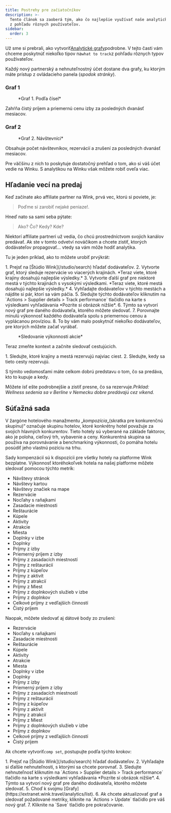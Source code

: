 ```yaml
---
title: Postrehy pre začiatočníkov
description: >-
  Tento článok sa zaoberá tým, ako čo najlepšie využívať naše analytické funkcie
  z pohľadu rôznych používateľov.
sidebar:
  order: 3
---
```


Už sme si prebrali, ako vytvoriť[Analytické grafy](/user/analytics/)podrobne. V tejto časti vám chceme poskytnúť niekoľko tipov na`what to track`z pohľadu rôznych typov používateľov.

Každý nový partnerský a nehnuteľnostný účet dostane dva grafy, ku ktorým máte prístup z ovládacieho panela (*spodok stránky*).

### Graf 1

<figure>
  <CloudinaryImage width="700" height="222" resize="scale" quality="best" alt="Podľa čísel" src="academy/by-the-numbers" errorImage="noimage_opaque_nyrtl0.png" />

  <figcaption>*Graf 1. Podľa čísel*</figcaption>
</figure>


Zahŕňa čistý príjem a priemernú cenu izby za posledných dvanásť mesiacov.

### Graf 2

<figure>
  <CloudinaryImage width="700" height="222" resize="scale" quality="best" alt="Návštevníci" src="academy/visitors" errorImage="noimage_opaque_nyrtl0.png" />

  <figcaption>*Graf 2. Návštevníci*</figcaption>
</figure>


Obsahuje počet návštevníkov, rezervácií a zrušení za posledných dvanásť mesiacov.

Pre väčšinu z nich to poskytuje dostatočný prehľad o tom, ako si váš účet vedie na Winku. S analytikou na Winku však môžete robiť oveľa viac.

## Hľadanie vecí na predaj

Keď začínate ako affiliate partner na Wink, prvá vec, ktorú si poviete, je:

> Poďme si zarobiť nejaké peniaze!.

Hneď nato sa sami seba pýtate:

> Ako? Čo? Kedy? Kde?

Niektorí affiliate partneri už vedia, čo chcú prostredníctvom svojich kanálov predávať. Ak ste v tomto odvetví nováčikom a chcete zistiť, ktorých dodávateľov propagovať... vtedy sa vám môže hodiť analytika.

Tu je jeden príklad, ako to môžete urobiť prvýkrát:

<Steps>
  1. Prejsť na [Štúdio Wink](/studio/search) hľadať dodávateľov.
  2. Vytvorte graf, ktorý sleduje rezervácie vo viacerých krajinách. *Teraz viete, ktoré krajiny dosahujú najlepšie výsledky.*
  3. Vytvorte ďalší graf pre niektoré mestá v týchto krajinách s vysokými výsledkami. *Teraz viete, ktoré mestá dosahujú najlepšie výsledky.*
  4. Vyhľadajte dodávateľov v týchto mestách a nájdite si pár, ktorí sa vám páčia.
  5. Sledujte týchto dodávateľov kliknutím na `Actions > Supplier details > Track performance` tlačidlo na karte s výsledkami vyhľadávania *Pozrite si obrázok nižšie*.
  6. Týmto sa vytvorí nový graf pre daného dodávateľa, ktorého môžete sledovať.
  7. Porovnajte minulú výkonnosť každého dodávateľa spolu s priemernou cenou a vyplácanou províziou.
  8. To by vám malo poskytnúť niekoľko dodávateľov, pre ktorých môžete začať vyrábať.
</Steps>


<figure>
  <CloudinaryImage width="350" height="190" resize="scale" quality="best" alt="Údaje o dodávateľovi" src="academy/supplier-details" errorImage="noimage_opaque_nyrtl0.png" />

  <figcaption>*Sledovanie výkonnosti akcie*</figcaption>
</figure>


Teraz zmeňte kontext a začnite sledovať cestujúcich.

<Steps>
  1. Sledujte, ktoré krajiny a mestá rezervujú najviac ciest.
  2. Sledujte, kedy sa tieto cesty rezervujú.
</Steps>


S týmito vedomosťami máte celkom dobrú predstavu o tom, čo sa predáva, kto to kupuje a kedy.

Môžete ísť ešte podrobnejšie a zistiť presne, čo sa rezervuje.*Príklad: Wellness sedenia sa v Berlíne v Nemecku dobre predávajú cez víkend.*

## Súťažná sada

V žargóne hotelového manažmentu „*kompozícia*„(skratka pre konkurenčnú skupinu)“ označuje skupinu hotelov, ktoré konkrétny hotel považuje za svojich hlavných konkurentov.
Tieto hotely sú vyberané na základe faktorov, ako je poloha, cieľový trh, vybavenie a ceny.
Konkurentná skupina sa používa na porovnávanie a benchmarking výkonnosti, čo pomáha hotelu posúdiť jeho vlastnú pozíciu na trhu.

Sady kompenzácií sú k dispozícii pre všetky hotely na platforme Wink bezplatne. Výkonnosť ktoréhokoľvek hotela na našej platforme môžete sledovať pomocou týchto metrík:

* Návštevy stránok
* Návštevy kartou
* Návštevy značiek na mape
* Rezervácie
* Nocľahy s raňajkami
* Zasadacie miestnosti
* Reštaurácie
* Kúpele
* Aktivity
* Atrakcie
* Miesta
* Doplnky v izbe
* Doplnky
* Príjmy z izby
* Priemerný príjem z izby
* Príjmy z zasadacích miestností
* Príjmy z reštaurácií
* Príjmy z kúpeľov
* Príjmy z aktivít
* Príjmy z atrakcií
* Príjmy z Miest
* Príjmy z doplnkových služieb v izbe
* Príjmy z doplnkov
* Celkové príjmy z vedľajších činností
* Čistý príjem

Naopak, môžete sledovať aj dátové body zo zrušení:

* Rezervácie
* Nocľahy s raňajkami
* Zasadacie miestnosti
* Reštaurácie
* Kúpele
* Aktivity
* Atrakcie
* Miesta
* Doplnky v izbe
* Doplnky
* Príjmy z izby
* Priemerný príjem z izby
* Príjmy z zasadacích miestností
* Príjmy z reštaurácií
* Príjmy z kúpeľov
* Príjmy z aktivít
* Príjmy z atrakcií
* Príjmy z Miest
* Príjmy z doplnkových služieb v izbe
* Príjmy z doplnkov
* Celkové príjmy z vedľajších činností
* Čistý príjem

Ak chcete vytvoriť`comp set`, postupujte podľa týchto krokov:

<Steps>
  1. Prejsť na [Štúdio Wink](/studio/search) hľadať dodávateľov.
  2. Vyhľadajte si ďalšie nehnuteľnosti, s ktorými sa chcete porovnať.
  3. Sledujte nehnuteľnosť kliknutím na `Actions > Supplier details > Track performance` tlačidlo na karte s výsledkami vyhľadávania *Pozrite si obrázok nižšie*.
  4. Týmto sa vytvorí nový graf pre daného dodávateľa, ktorého môžete sledovať.
  5. Choď k svojmu [Grafy](https://extranet.wink.travel/analytics/list).
  6. Ak chcete aktualizovať graf a sledovať požadované metriky, kliknite na `Actions > Update` tlačidlo pre váš nový graf.
  7. Kliknite na `Save` tlačidlo pre pokračovanie.
</Steps>

